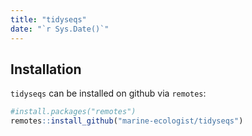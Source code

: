 ```yaml
---
title: "tidyseqs"
date: "`r Sys.Date()`"
---
```



## Installation

`tidyseqs` can be installed on github via `remotes`:

```r
#install.packages("remotes")
remotes::install_github("marine-ecologist/tidyseqs")
```
